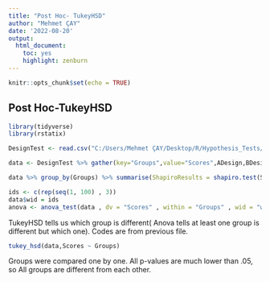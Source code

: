 ---
title: "Post Hoc- TukeyHSD"
author: "Mehmet ÇAY"
date: '2022-08-20'
output: 
  html_document: 
    toc: yes
    highlight: zenburn
---

```{r setup, include=FALSE}
knitr::opts_chunk$set(echo = TRUE)
```

## Post Hoc-TukeyHSD

```{r}
library(tidyverse)
library(rstatix)

DesignTest <- read.csv("C:/Users/Mehmet ÇAY/Desktop/R/Hypothesis_Tests/DesignTest.csv")

data <- DesignTest %>% gather(key="Groups",value="Scores",ADesign,BDesign,CDesign) %>% convert_as_factor(Groups)

data %>% group_by(Groups) %>% summarise(ShapiroResults = shapiro.test(Scores)$p.value)

ids <- c(rep(seq(1, 100) , 3))
data$wid = ids
anova <- anova_test(data , dv = "Scores" , within = "Groups" , wid = "wid")
```
TukeyHSD tells us which group is different( Anova tells at least one group is different but which one).
Codes are from previous file.

```{r}
tukey_hsd(data,Scores ~ Groups)
```
Groups were compared one by one. All p-values are much lower than .05, so All groups are different from each other.
